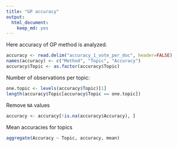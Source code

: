 ---
title: "GP accuracy"
output: 
  html_document: 
    keep_md: yes
---

Here accuracy of GP method is analyzed. 

```{r}
accuracy <- read.delim("accuracy_1_vote_per_doc", header=FALSE)
names(accuracy) <- c("Method", "Topic", "Accuracy")
accuracy$Topic <- as.factor(accuracy$Topic)
```

Number of observations per topic:


```{r}
one.topic <- levels(accuracy$Topic)[1]
length(accuracy$Topic[accuracy$Topic == one.topic])
```

Remove `NA` values

```{r}
accuracy <- accuracy[!is.na(accuracy$Accuracy), ]
```

Mean accuracies for topics

```{r}

aggregate(Accuracy ~ Topic, accuracy, mean)

```

